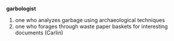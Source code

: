 '''garbologist'''

# one who analyzes garbage using archaeological techniques
# one who forages through waste paper baskets for interesting documents (Carlin)